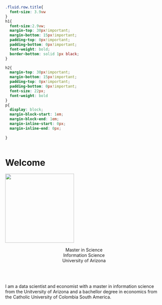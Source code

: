 
```css
.fluid.row.title{
  font-size: 3.9vw
}
h1{
  font-size:2.9vw;
  margin-top: 30px!important;
  margin-bottom: 15px!important;
  padding-top: 0px!important;
  padding-bottom: 0px!important;
  font-weight: bold;
  border-bottom: solid 1px black;
}

h2{
  margin-top: 30px!important;
  margin-bottom: 15px!important;
  padding-top: 0px!important;
  padding-bottom: 0px!important;
  font-size: 22px;
  font-weight: bold
}
p{
  display: block;
  margin-block-start: 1em;
  margin-block-end: 1em;
  margin-inline-start: 0px;
  margin-inline-end: 0px;
  
}
  

```


# Welcome


<div class = "row">
  
<div class = "col-lg-3">
<img src="photo.jpg" width="220px">
<p align="center">
  Master in Science
  <br>
  Information Science
  <br>
  University of Arizona
  <br>
  <br>
</p>

</div>
  
  
<div class = "col-lg-9">
<br><br>I am a data scientist and economist with a master in information science from the Unitversity of Arizona and a bachellor degree in economics from the Catholic University of Colombia South America.
</div>

</div>







